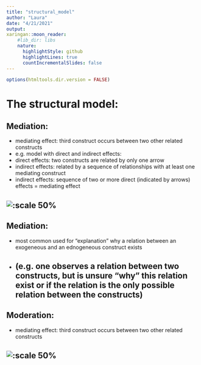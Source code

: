 ```yaml
---
title: "structural_model"
author: "Laura"
date: "4/21/2021"
output: 
xaringan::moon_reader:
    #lib_dir: libs
    nature:
      highlightStyle: github
      highlightLines: true
      countIncrementalSlides: false
---
```



```r
options(htmltools.dir.version = FALSE)
```


# The structural model:

## Mediation:
- mediating effect: third construct occurs between two other related constructs
- e.g. model with direct and indirect effects:
- direct effects: two constructs are related by only one arrow
- indirect effects: related by a sequence of relationships with at least one mediating construct
- indirect effects: sequence of two or more direct (indicated by arrows) effects = mediating effect

![:scale 50%](Figures/Mediation.png)
---

## Mediation:
- most common used for "explanation" why a relation between an exogeneous and an ednogeneous construct exists
- (e.g. one observes a relation between two constructs, but is unsure "why" this relation exist or if the relation is the only possible relation between the constructs)
---

## Moderation:
- mediating effect: third construct occurs between two other related constructs

![:scale 50%](Figures/Moderation.png)
---
